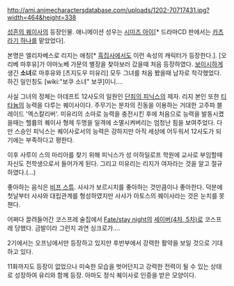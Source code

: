 http://ami.animecharactersdatabase.com/uploads/1202-70717431.jpg?width=464&height=338

[[성흔의 퀘이사]]의 등장인물. 애니메이션 성우는 [[시미즈 아이]][* 드라마CD 판에서는 [[카츠라기 하나]]를 맡았었다].

본명은 엘리자베스로 리지는 애칭[* [[흑집사]]에서도 이런 속성의 캐릭터가 등장한다.]. [오리베 마후유]가 야마노베 가문의 별장을 찾아보러 갔을때 처음 등장하였다. [[보이시]]하게 생긴 '''소녀'''로 마후유와 [츠지도우 미유리] 모두 그녀를 처음 봤을때 남자로 착각했었다. 하긴 일인칭도 [wiki:"보쿠 소녀" 보쿠]이니….

사실 그녀의 정체는 아데프트 12사도의 일원인 [[단죄의 피닉스]]의 제자. 리지 본인 또한 [[티타늄]]의 능력을 다루는 퀘이사이다. 주무기는 분자의 진동을 이용하는 거대한 고주파 블레이드 '엑스칼리버'. 미유리의 소마로 능력을 충전시킨 후에 처음으로 능력을 발동시켰을때는 헬륨의 퀘이사 형제 두명을 일격에 소멸시켜버리는 엄청난 힘을 보여주었다. 다만 스승인 피닉스는 퀘이사로서의 능력은 강하지만 아직 세상에 어두워서 12사도가 되기에는 부족하다고 평한다.

이후 사루이 스의 마리아를 찾기 위해 피닉스가 성 미하일로프 학원에 교사로 부임할때 자신도 전학생으로서 들어가게 된다. 그리고 미유리는 리지가 여자라는 것을 알고 절규하였다.(…)

좋아하는 음식은 [[비프 스튜]]. 사샤가 보르시치를 좋아하는 것만큼이나 좋아한다. 덕분에 첫날부터 사샤와 대립관계를 형성하였지만 사샤가 아토스의 퀘이사라는 것은 눈치를 못 챈다.

어쩌다 끌려들어간 코스프레 술집에서 [[Fate/stay night]]의 [[세이버(4차, 5차)]]로 코스프레 당했다. 금발이라 그런지 과연 싱크로가….

2기에서는 오프닝에서만 등장하고 있지만 후반부에서 강력한 활약을 보일 것으로 기대하고 있다.

11화까지도 등장이 없었으나 미숙한 모습을 벗어던지고 강력한 전력이 될 수 있는 상태로 성장하여 유리와 함께 등장. 아마도 정식 퀘이사로 인증을 받은 모양이다.
